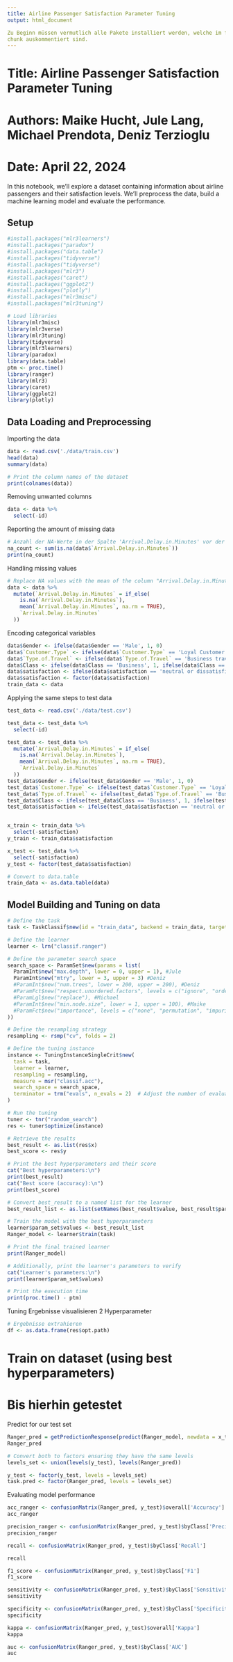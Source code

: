 ---
title: Airline Passenger Satisfaction Parameter Tuning
output: html_document

Zu Beginn müssen vermutlich alle Pakete installiert werden, welche im folgenden
chunk auskommentiert sind.
---

# Title: Airline Passenger Satisfaction Parameter Tuning

# Authors: Maike Hucht, Jule Lang, Michael Prendota, Deniz Terzioglu

# Date: April 22, 2024

In this notebook, we'll explore a dataset containing information about airline passengers and their satisfaction levels. We'll preprocess the data, build a machine learning model and evaluate the performance.

## Setup

```{r}

#install.packages("mlr3learners")
#install.packages("paradox")
#install.packages("data.table")
#install.packages("tidyverse")
#install.packages("tidyverse")
#install.packages("mlr3")
#install.packages("caret")
#install.packages("ggplot2")
#install.packages("plotly")
#install.packages("mlr3misc")
#install.packages("mlr3tuning")

# Load libraries
library(mlr3misc)
library(mlr3verse)
library(mlr3tuning)
library(tidyverse)
library(mlr3learners)
library(paradox)
library(data.table)
ptm <- proc.time()
library(ranger)
library(mlr3)
library(caret)
library(ggplot2)
library(plotly)
```

## Data Loading and Preprocessing

Importing the data

```{r}
data <- read.csv('./data/train.csv')
head(data)
summary(data)
```

```{r}
# Print the column names of the dataset
print(colnames(data))
```

Removing unwanted columns

```{r}
data <- data %>% 
  select(-id)
```

Reporting the amount of missing data

```{r}
# Anzahl der NA-Werte in der Spalte 'Arrival.Delay.in.Minutes' vor der Mutation
na_count <- sum(is.na(data$`Arrival.Delay.in.Minutes`))
print(na_count)
```

Handling missing values

```{r}
# Replace NA values with the mean of the column "Arrival.Delay.in.Minutes"
data <- data %>%
  mutate(`Arrival.Delay.in.Minutes` = if_else(
    is.na(`Arrival.Delay.in.Minutes`), 
    mean(`Arrival.Delay.in.Minutes`, na.rm = TRUE), 
    `Arrival.Delay.in.Minutes`
  ))
```

Encoding categorical variables

```{r}
data$Gender <- ifelse(data$Gender == 'Male', 1, 0)
data$`Customer.Type` <- ifelse(data$`Customer.Type` == 'Loyal Customer', 1, 0)  # Correct column name
data$`Type.of.Travel` <- ifelse(data$`Type.of.Travel` == 'Business travel', 1, 0)  # Correct column name
data$Class <- ifelse(data$Class == 'Business', 1, ifelse(data$Class == 'Eco', 0, -1))
data$satisfaction <- ifelse(data$satisfaction == 'neutral or dissatisfied', 1, 0)
data$satisfaction <- factor(data$satisfaction)
train_data <- data
```

Applying the same steps to test data

```{r}
test_data <- read.csv('./data/test.csv')

test_data <- test_data %>% 
  select(-id)

test_data <- test_data %>%
  mutate(`Arrival.Delay.in.Minutes` = if_else(
    is.na(`Arrival.Delay.in.Minutes`), 
    mean(`Arrival.Delay.in.Minutes`, na.rm = TRUE), 
    `Arrival.Delay.in.Minutes`
  ))
test_data$Gender <- ifelse(test_data$Gender == 'Male', 1, 0)
test_data$`Customer.Type` <- ifelse(test_data$`Customer.Type` == 'Loyal Customer', 1, 0)  # Correct column name
test_data$`Type.of.Travel` <- ifelse(test_data$`Type.of.Travel` == 'Business travel', 1, 0)  # Correct column name
test_data$Class <- ifelse(test_data$Class == 'Business', 1, ifelse(test_data$Class == 'Eco', 0, -1))
test_data$satisfaction <- ifelse(test_data$satisfaction == 'neutral or dissatisfied', 1, 0)


x_train <- train_data %>% 
  select(-satisfaction)
y_train <- train_data$satisfaction

x_test <- test_data %>% 
  select(-satisfaction)
y_test <- factor(test_data$satisfaction)

# Convert to data.table
train_data <- as.data.table(data)


```

## Model Building and Tuning on data

```{r}
# Define the task
task <- TaskClassif$new(id = "train_data", backend = train_data, target = "satisfaction")

# Define the learner
learner <- lrn("classif.ranger")

# Define the parameter search space
search_space <- ParamSet$new(params = list(
  ParamInt$new("max.depth", lower = 0, upper = 1), #Jule
  ParamInt$new("mtry", lower = 3, upper = 3) #Deniz
  #ParamInt$new("num.trees", lower = 200, upper = 200), #Deniz
  #ParamFct$new("respect.unordered.factors", levels = c("ignore", "order", "partition")), #Michael
  #ParamLgl$new("replace"), #Michael
  #ParamInt$new("min.node.size", lower = 1, upper = 100), #Maike
  #ParamFct$new("importance", levels = c("none", "permutation", "impurity")) #Maike
))

# Define the resampling strategy
resampling <- rsmp("cv", folds = 2)

# Define the tuning instance
instance <- TuningInstanceSingleCrit$new(
  task = task,
  learner = learner,
  resampling = resampling,
  measure = msr("classif.acc"),
  search_space = search_space,
  terminator = trm("evals", n_evals = 2)  # Adjust the number of evaluations
)

# Run the tuning
tuner <- tnr("random_search")
res <- tuner$optimize(instance)

# Retrieve the results
best_result <- as.list(res$x)
best_score <- res$y

# Print the best hyperparameters and their score
cat("Best hyperparameters:\n")
print(best_result)
cat("Best score (accuracy):\n")
print(best_score)

# Convert best_result to a named list for the learner
best_result_list <- as.list(setNames(best_result$value, best_result$param))

# Train the model with the best hyperparameters
learner$param_set$values <- best_result_list
Ranger_model <- learner$train(task)

# Print the final trained learner
print(Ranger_model)

# Additionally, print the learner's parameters to verify
cat("Learner's parameters:\n")
print(learner$param_set$values)

# Print the execution time
print(proc.time() - ptm)
```


Tuning Ergebnisse visualisieren 2 Hyperparameter

```{r}
# Ergebnisse extrahieren
df <- as.data.frame(res$opt.path)


```

# Train on dataset (using best hyperparameters)
# Bis hierhin getestet


Predict for our test set

```{r}
Ranger_pred = getPredictionResponse(predict(Ranger_model, newdata = x_test))
Ranger_pred
```

```{r}
# Convert both to factors ensuring they have the same levels
levels_set <- union(levels(y_test), levels(Ranger_pred))

y_test <- factor(y_test, levels = levels_set)
task.pred <- factor(Ranger_pred, levels = levels_set)
```

Evaluating model performance

```{r}
acc_ranger <- confusionMatrix(Ranger_pred, y_test)$overall['Accuracy']
acc_ranger
```

```{r}
precision_ranger <- confusionMatrix(Ranger_pred, y_test)$byClass['Precision']
precision_ranger
```

```{r}
recall <- confusionMatrix(Ranger_pred, y_test)$byClass['Recall']

recall
```

```{r}
f1_score <- confusionMatrix(Ranger_pred, y_test)$byClass['F1']
f1_score
```

```{r}
sensitivity <- confusionMatrix(Ranger_pred, y_test)$byClass['Sensitivity']
sensitivity
```

```{r}
specificity <- confusionMatrix(Ranger_pred, y_test)$byClass['Specificity']
specificity
```

```{r}
kappa <- confusionMatrix(Ranger_pred, y_test)$overall['Kappa']
kappa
```

```{r}
auc <- confusionMatrix(Ranger_pred, y_test)$byClass['AUC']
auc
```


